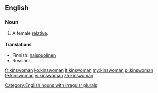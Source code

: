 ==English==
===Noun===
{{en-noun|kinswomen}}

# A female [[relative]].

====Translations====
{{trans-top|a female relative}}
* Finnish: [[naispuolinen#Finnish|naispuolinen]] {{t|fi|sukulainen}}
* Russian: {{t+|ru|родственница|f|sc=Cyrl}}
{{trans-mid}}
{{trans-bottom}}

[[Category:English nouns with irregular plurals]]

[[fr:kinswoman]]
[[ko:kinswoman]]
[[it:kinswoman]]
[[my:kinswoman]]
[[pl:kinswoman]]
[[te:kinswoman]]
[[vi:kinswoman]]
[[zh:kinswoman]]